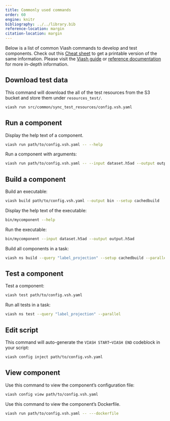 ```yaml
---
title: Commonly used commands
order: 60
engine: knitr
bibliography: ../../library.bib
reference-location: margin
citation-location: margin
---
```


Below is a list of common Viash commands to develop and test components. 
Check out this [Cheat sheet](/documentation/more_information/cheat_sheets.qmd) to get a printable version of the same information. Please visit the [Viash guide](https://viash.io/guide) or [reference documentation](https://viash.io/reference/) for more in-depth information.

## Download test data

This command will download the all of the test resources from the S3 bucket and store them under `resources_test/`.

:::{.small}
```bash
viash run src/common/sync_test_resources/config.vsh.yaml
```
:::

## Run a component

Display the help text of a component.

:::{.small}
```bash
viash run path/to/config.vsh.yaml -- --help
```
:::

Run a component with arguments:

:::{.small}
```bash
viash run path/to/config.vsh.yaml -- --input dataset.h5ad --output output.h5ad
```
:::



## Build a component

Build an executable:

:::{.small}
```bash
viash build path/to/config.vsh.yaml --output bin --setup cachedbuild
```
:::

Display the help text of the executable:

:::{.small}
```bash
bin/mycomponent --help
```
:::

Run the executable:

:::{.small}
```bash
bin/mycomponent --input dataset.h5ad --output output.h5ad
```
:::

Build all components in a task:

:::{.small}
```bash
viash ns build --query "label_projection" --setup cachedbuild --parallel
```
:::



## Test a component

Test a component:

:::{.small}
```bash
viash test path/to/config.vsh.yaml
```
:::

Run all tests in a task:

:::{.small}
```bash
viash ns test --query "label_projection" --parallel
```
:::

## Edit script

This command will auto-generate the `VIASH START`--`VIASH END` codeblock in your script:

:::{.small}
```bash
viash config inject path/to/config.vsh.yaml
```
:::

## View component

Use this command to view the component's configuration file:

:::{.small}
```bash
viash config view path/to/config.vsh.yaml
```
:::


Use this command to view the component's Dockerfile.

:::{.small}
```bash
viash run path/to/config.vsh.yaml -- ---dockerfile
```
:::